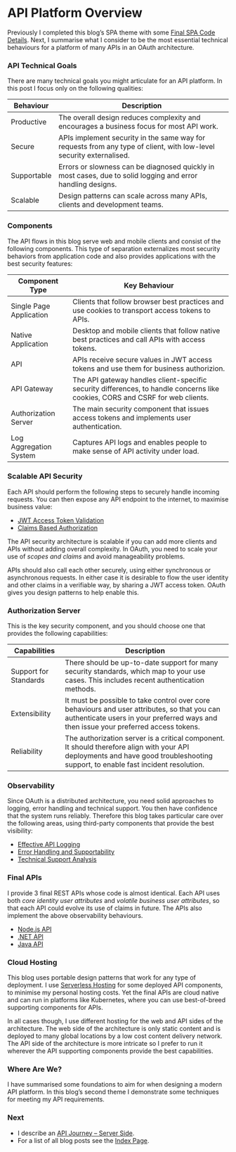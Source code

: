 # API Platform Overview

Previously I completed this blog’s SPA theme with some <a href='reactjs-codingkeypoints.mdx'>Final SPA Code Details</a>. Next, I summarise what I consider to be the most essential technical behaviours for a platform of many APIs in an OAuth architecture.

### API Technical Goals

There are many technical goals you might articulate for an API platform. In this post I focus only on the following qualities:

| Behaviour | Description |
| --------- | ----------- |
| Productive | The overall design reduces complexity and encourages a business focus for most API work. |
| Secure | APIs implement security in the same way for requests from any type of client, with low-level security externalised. |
| Supportable | Errors or slowness can be diagnosed quickly in most cases, due to solid logging and error handling designs. |
| Scalable | Design patterns can scale across many APIs, clients and development teams. |

### Components

The API flows in this blog serve web and mobile clients and consist of the following components. This type of separation externalizes most security behaviors from application code and also provides applications with the best security features:

| Component Type | Key Behaviour |
| -------------- | ------------- |
| Single Page Application | Clients that follow browser best practices and use cookies to transport access tokens to APIs. |
| Native Application | Desktop and mobile clients that follow native best practices and call APIs with access tokens. |
| API | APIs receive secure values in JWT access tokens and use them for business authorizion. |
| API Gateway | The API gateway handles client-specific security differences, to handle concerns like cookies, CORS and CSRF for web clients. |
| Authorization Server | The main security component that issues access tokens and implements user authentication. |
| Log Aggregation System | Captures API logs and enables people to make sense of API activity under load. |

### Scalable API Security

Each API should perform the following steps to securely handle incoming requests. You can then expose any API endpoint to the internet, to maximise business value:

- <a href='jwt-access-token-validation.mdx'>JWT Access Token Validation</a>
- <a href='api-authorization-design.mdx'>Claims Based Authorization</a>

The API security architecture is scalable if you can add more clients and APIs without adding overall complexity. In OAuth, you need to scale your use of *scopes and claims* and avoid manageability problems.

APIs should also call each other securely, using either synchronous or asynchronous requests. In either case it is desirable to flow the user identity and other claims in a verifiable way, by sharing a JWT access token. OAuth gives you design patterns to help enable this.

### Authorization Server

This is the key security component, and you should choose one that provides the following capabilities:

| Capabilities | Description |
| ------------ | ----------- |
| Support for Standards | There should be up-to-date support for many security standards, which map to your use cases. This includes recent authentication methods. |
| Extensibility | It must be possible to take control over core behaviours and user attributes, so that you can authenticate users in your preferred ways and then issue your preferred access tokens. |
| Reliability | The authorization server is a critical component. It should therefore align with your API deployments and have good troubleshooting support, to enable fast incident resolution. |

### Observability

Since OAuth is a distributed architecture, you need solid approaches to logging, error handling and technical support. You then have confidence that the system runs reliably. Therefore this blog takes particular care over the following areas, using third-party components that provide the best visibility:

- <a href='effective-api-logging.mdx'>Effective API Logging</a>
- <a href='error-handling-and-supportability.mdx'>Error Handling and Supportability</a>
- <a href='api-technical-support-analysis.mdx'>Technical Support Analysis</a>

### Final APIs

I provide 3 final REST APIs whose code is almost identical. Each API uses both *core identity user attributes* and *volatile business user attributes*, so that each API could evolve its use of claims in future. The APIs also implement the above observability behaviours.

- <a href='api-architecture-node.mdx'>Node.js API</a>
- <a href='net-core-code-sample-overview.mdx'>.NET API</a>
- <a href='java-spring-boot-api-overview.mdx'>Java API</a>

### Cloud Hosting

This blog uses portable design patterns that work for any type of deployment. I use <a href='cloud-hosting.mdx'>Serverless Hosting</a> for some deployed API components, to minimise my personal hosting costs. Yet the final APIs are cloud native and can run in platforms like Kubernetes, where you can use best-of-breed supporting components for APIs.

In all cases though, I use different hosting for the web and API sides of the architecture. The web side of the architecture is only static content and is deployed to many global locations by a low cost content delivery network. The API side of the architecture is more intricate so I prefer to run it wherever the API supporting components provide the best capabilities.

### Where Are We?

I have summarised some foundations to aim for when designing a modern API platform. In this blog’s second theme I demonstrate some techniques for meeting my API requirements.

### Next

- I describe an <a href='api-journey-server-side.mdx'>API Journey – Server Side</a>.
- For a list of all blog posts see the <a href='index.mdx'>Index Page</a>.
